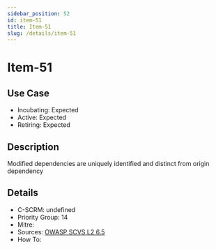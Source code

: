 ```yaml
---
sidebar_position: 52
id: item-51
title: Item-51
slug: /details/item-51
---
```


# Item-51

## Use Case

- Incubating: Expected
- Active: Expected
- Retiring: Expected

## Description

Modified dependencies are uniquely identified and distinct from origin dependency

## Details

- C-SCRM: undefined
- Priority Group: 14
- Mitre: 
- Sources: [OWASP SCVS L2 6.5](https://scvs.owasp.org/scvs/v6-pedigree-and-provenance/)
- How To: 

